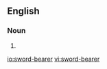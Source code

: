==English==

===Noun===
{{en-noun}}

# {{alternative spelling of|swordbearer}}

[[io:sword-bearer]]
[[vi:sword-bearer]]